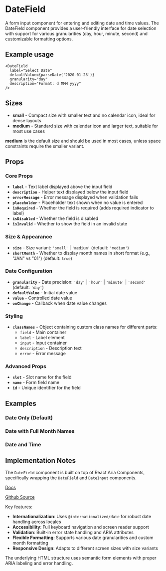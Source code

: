 

<Meta of={DateFieldStories} />

# DateField
A form input component for entering and editing date and time values. The DateField component provides a user-friendly interface for date selection with support for various granularities (day, hour, minute, second) and customizable formatting options.

## Example usage
```tsx
<DateField
  label="Select Date"
  defaultValue={parseDate('2020-01-23')}
  granularity="day"
  description="Format: d MMM yyyy"
/>
```

## Sizes

* **small** - Compact size with smaller text and no calendar icon, ideal for dense layouts
* **medium** - Standard size with calendar icon and larger text, suitable for most use cases

**medium** is the default size and should be used in most cases, unless space constraints require the smaller variant.

<Canvas of={DateFieldStories.Default} />

## Props

### Core Props
- **`label`** - Text label displayed above the input field
- **`description`** - Helper text displayed below the input field
- **`errorMessage`** - Error message displayed when validation fails
- **`placeholder`** - Placeholder text shown when no value is entered
- **`isRequired`** - Whether the field is required (adds required indicator to label)
- **`isDisabled`** - Whether the field is disabled
- **`isInvalid`** - Whether to show the field in an invalid state

### Size & Appearance
- **`size`** - Size variant: `'small'` | `'medium'` (default: `'medium'`)
- **`shortMonth`** - Whether to display month names in short format (e.g., "JAN" vs "01") (default: `true`)

### Date Configuration
- **`granularity`** - Date precision: `'day'` | `'hour'` | `'minute'` | `'second'` (default: `'day'`)
- **`defaultValue`** - Initial date value
- **`value`** - Controlled date value
- **`onChange`** - Callback when date value changes

### Styling
- **`classNames`** - Object containing custom class names for different parts:
  - `field` - Main container
  - `label` - Label element
  - `input` - Input container
  - `description` - Description text
  - `error` - Error message

### Advanced Props
- **`slot`** - Slot name for the field
- **`name`** - Form field name
- **`id`** - Unique identifier for the field

## Examples

### Date Only (Default)
<Canvas of={DateFieldStories.Default} />

### Date with Full Month Names
<Canvas of={DateFieldStories.WithoutShortMonth} />

### Date and Time
<Canvas of={DateFieldStories.DateTime} />

## Implementation Notes
The `DateField` component is built on top of React Aria Components, specifically wrapping the `DateField` and `DateInput` components.

[Docs](https://react-spectrum.adobe.com/react-aria/DateField.html)

[Github Source](https://github.com/gohypergiant/standard-toolkit/tree/main/design-toolkit/components/src/components/date-field)

Key features:
- **Internationalization**: Uses `@internationalized/date` for robust date handling across locales
- **Accessibility**: Full keyboard navigation and screen reader support
- **Validation**: Built-in error state handling and ARIA attributes
- **Flexible Formatting**: Supports various date granularities and custom month formatting
- **Responsive Design**: Adapts to different screen sizes with size variants

The underlying HTML structure uses semantic form elements with proper ARIA labeling and error handling.
